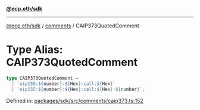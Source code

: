 [**@ecp.eth/sdk**](../../index.mdx)

***

[@ecp.eth/sdk](/sdk-reference/index.mdx) / [comments](/sdk-reference/comments/index.mdx) / CAIP373QuotedComment

# Type Alias: CAIP373QuotedComment

```ts
type CAIP373QuotedComment = 
  | `eip155:${number}:${Hex}:call:${Hex}`
  | `eip155:${number}:${Hex}:call:${Hex}:${number}`;
```

Defined in: [packages/sdk/src/comments/caip373.ts:152](https://github.com/ecp-eth/comments-monorepo/blob/main/packages/sdk/src/comments/caip373.ts#L152)
